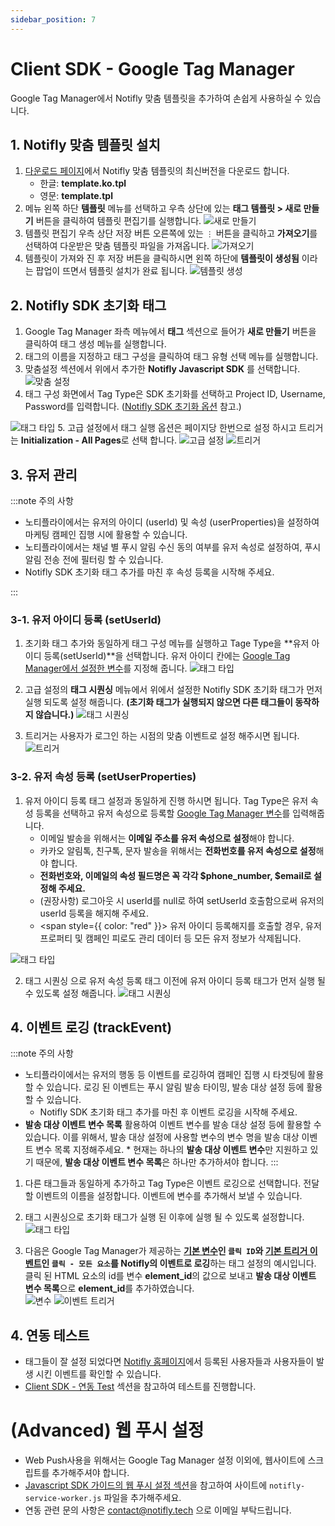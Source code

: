 ```yaml
---
sidebar_position: 7
---
```


# Client SDK - Google Tag Manager

Google Tag Manager에서 Notifly 맞춤 템플릿을 추가하여 손쉽게 사용하실 수 있습니다.

## 1. Notifly 맞춤 템플릿 설치

1. [다운로드 페이지](https://github.com/team-michael/notifly-gtm-template/releases)에서 Notifly 맞춤 템플릿의 최신버전을 다운로드 합니다.
   - 한글: **template.ko.tpl**
   - 영문: **template.tpl**
2. 메뉴 왼쪽 하단 **템플릿** 메뉴를 선택하고 우측 상단에 있는 **태그 템플릿 > 새로 만들기** 버튼을 클릭하여 템플릿 편집기를 실행합니다.
   ![새로 만들기](./image/gtm/gtm-import-1.png)
3. 템플릿 편집기 우측 상단 저장 버튼 오른쪽에 있는 `⋮` 버튼을 클릭하고 **가져오기**를 선택하여 다운받은 맞춤 템플릿 파일을 가져옵니다.
   ![가져오기](./image/gtm/gtm-import-2.png)
4. 템플릿이 가져와 진 후 저장 버튼을 클릭하시면 왼쪽 하단에 **템플릿이 생성됨** 이라는 팝업이 뜨면서 템플릿 설치가 완료 됩니다.
   ![템플릿 생성](./image/gtm/gtm-import-3.png)

## 2. Notifly SDK 초기화 태그

1. Google Tag Manager 좌측 메뉴에서 **태그** 섹션으로 들어가 **새로 만들기** 버튼을 클릭하여 태그 생성 메뉴를 실행합니다.
2. 태그의 이름을 지정하고 태그 구성을 클릭하여 태그 유형 선택 메뉴를 실행합니다.
3. 맞춤설정 섹션에서 위에서 추가한 **Notifly Javascript SDK** 를 선택합니다.
   ![맞춤 설정](./image/gtm/gtm-init-1.png)
4. 태그 구성 화면에서 Tag Type은 SDK 초기화를 선택하고 Project ID, Username, Password를 입력합니다. ([Notifly SDK 초기화 옵션](/ko/developer-guide/client-sdk/javascript-sdk#initialize-options) 참고.)

![태그 타입](./image/gtm/gtm-init-2.png) 5. 고급 설정에서 태그 실행 옵션은 페이지당 한번으로 설정 하시고 트리거는 **Initialization - All Pages**로 선택 합니다.
![고급 설정](./image/gtm/gtm-init-3.png)
![트리거](./image/gtm/gtm-init-4.png)

## 3. 유저 관리

:::note 주의 사항

- 노티플라이에서는 유저의 아이디 (userId) 및 속성 (userProperties)을 설정하여 마케팅 캠페인 집행 시에 활용할 수 있습니다.
- 노티플라이에서는 채널 별 푸시 알림 수신 동의 여부를 유저 속성로 설정하여, 푸시 알림 전송 전에 필터링 할 수 있습니다.
- Notifly SDK 초기화 태그 추가를 마친 후 속성 등록을 시작해 주세요.

:::

### 3-1. 유저 아이디 등록 (setUserId)

1. 초기화 태그 추가와 동일하게 태그 구성 메뉴를 실행하고 Tage Type을 **유저 아이디 등록(setUserId)**을 선택합니다. 유저 아이디 칸에는 [Google Tag Manager에서 설정한 변수](https://support.google.com/tagmanager/answer/7683362)를 지정해 줍니다.
   ![태그 타입](./image/gtm/gtm-set-user-id-1.png)

2. 고급 설정의 **태그 시퀀싱** 메뉴에서 위에서 설정한 Notifly SDK 초기화 태그가 먼저 실행 되도록 설정 해줍니다. **(초기화 태그가 실행되지 않으면 다른 태그들이 동작하지 않습니다.)**
   ![태그 시퀀싱](./image/gtm/gtm-set-user-id-2.png)

3. 트리거는 사용자가 로그인 하는 시점의 맞춤 이벤트로 설정 해주시면 됩니다.
   ![트리거](./image/gtm/gtm-set-user-id-3.png)

### 3-2. 유저 속성 등록 (setUserProperties)

1. 유저 아이디 등록 태그 설정과 동일하게 진행 하시면 됩니다. Tag Type은 유저 속성 등록을 선택하고 유저 속성으로 등록할 [Google Tag Manager 변수](https://support.google.com/tagmanager/answer/7683362)를 입력해줍니다.
   - 이메일 발송을 위해서는 **이메일 주소를 유저 속성으로 설정**해야 합니다.
   - 카카오 알림톡, 친구톡, 문자 발송을 위해서는 **전화번호를 유저 속성으로 설정**해야 합니다.
   - **전화번호와, 이메일의 속성 필드명은 꼭 각각 $phone_number, $email로 설정해 주세요.**
   - (권장사항) 로그아웃 시 userId를 null로 하여 setUserId 호출함으로써 유저의 userId 등록을 해지해 주세요.
   - <span style={{ color: "red" }}>
       유저 아이디 등록해지를 호출할 경우, 유저 프로퍼티 및 캠페인 피로도 관리
       데이터 등 모든 유저 정보가 삭제됩니다.
     </span>

![태그 타입](./image/gtm/gtm-set-user-props-1.png)

2. 태그 시퀀싱 으로 유저 속성 등록 태그 이전에 유저 아이디 등록 태그가 먼저 실행 될 수 있도록 설정 해줍니다.
   ![태그 시퀀싱](./image/gtm/gtm-set-user-props-2.png)

## 4. 이벤트 로깅 (trackEvent)

:::note 주의 사항

- 노티플라이에서는 유저의 행동 등 이벤트를 로깅하여 캠페인 집행 시 타겟팅에 활용할 수 있습니다. 로깅 된 이벤트는 푸시 알림 발송 타이밍, 발송 대상 설정 등에 활용할 수 있습니다.
  - Notifly SDK 초기화 태그 추가를 마친 후 이벤트 로깅을 시작해 주세요.
- **발송 대상 이벤트 변수 목록** 활용하여 이벤트 변수를 발송 대상 설정 등에 활용할 수 있습니다. 이를 위해서, 발송 대상 설정에 사용할 변수의 변수 명을 발송 대상 이벤트 변수 목록 지정해주세요. \* 현재는 하나의 **발송 대상 이벤트 변수**만 지원하고 있기 때문에, **발송 대상 이벤트 변수 목록**은 하나만 추가하셔야 합니다.
  :::

1. 다른 태그들과 동일하게 추가하고 Tag Type은 이벤트 로깅으로 선택합니다. 전달할 이벤트의 이름을 설정합니다. 이벤트에 변수를 추가해서 보낼 수 있습니다.
2. 태그 시퀀싱으로 초기화 태그가 실행 된 이후에 실행 될 수 있도록 설정합니다.
   ![태그 타입](./image/gtm/gtm-track-event-1.png)

3. 다음은 Google Tag Manager가 제공하는 **[기본 변수](https://support.google.com/tagmanager/answer/7182738)인 `클릭 ID`와 [기본 트리거 이벤트](https://support.google.com/tagmanager/answer/7679320)인 `클릭 - 모든 요소`를 Notifly의 이벤트로 로깅**하는 태그 설정의 예시입니다. 클릭 된 HTML 요소의 id를 변수 **element_id**의 값으로 보내고 **발송 대상 이벤트 변수 목록**으로 **element_id**를 추가하였습니다.  
   ![변수](./image/gtm/gtm-track-event-2.png)
   ![이벤트 트리거](./image/gtm/gtm-track-event-3.png)

## 4. 연동 테스트

- 태그들이 잘 설정 되었다면 [Notifly 홈페이지](https://notifly.tech/)에서 등록된 사용자들과 사용자들이 발생 시킨 이벤트를 확인할 수 있습니다.
- [Client SDK - 연동 Test](/ko/developer-guide/client-sdk/sdk_test) 섹션을 참고하여 테스트를 진행합니다.


# (Advanced) 웹 푸시 설정

- Web Push사용을 위해서는 Google Tag Manager 설정 이외에, 웹사이트에 스크립트를 추가해주셔야 합니다.
- [Javascript SDK 가이드의 웹 푸시 설정 섹션](/ko/developer-guide/client-sdk/javascript-sdk#web-push)을 참고하여 사이트에 `notifly-service-worker.js` 파일을 추가해주세요.
- 연동 관련 문의 사항은 contact@notifly.tech 으로 이메일 부탁드립니다. 

